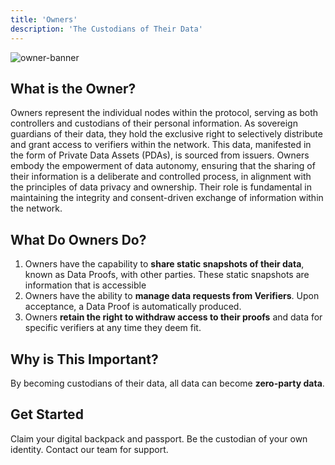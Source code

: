 ```yaml
---
title: 'Owners'
description: 'The Custodians of Their Data'
---
```


![owner-banner](https://cdn.mygateway.xyz/docs/owner-banner.png
)

## What is the Owner?

Owners represent the individual nodes within the protocol, serving as both controllers and custodians of their personal information. As sovereign guardians of their data, they hold the exclusive right to selectively distribute and grant access to verifiers within the network. This data, manifested in the form of Private Data Assets (PDAs), is sourced from issuers. Owners embody the empowerment of data autonomy, ensuring that the sharing of their information is a deliberate and controlled process, in alignment with the principles of data privacy and ownership. Their role is fundamental in maintaining the integrity and consent-driven exchange of information within the network.

## What Do Owners Do?

1. Owners have the capability to **share static snapshots of their data**, known as Data Proofs, with other parties. These static snapshots are information that is accessible
2. Owners have the ability to **manage data requests from Verifiers**. Upon acceptance, a Data Proof is automatically produced.
3. Owners **retain the right to withdraw access to their proofs** and data for specific verifiers at any time they deem fit.

## Why is This Important?

By becoming custodians of their data, all data can become **zero-party data**. 

## Get Started 
<CardGroup cols={3}>
  <Card title="Create Your GatewayID" icon="passport" color= "#F5B5FF" href="https//:www.mygateway.xyz">
Claim your digital backpack and passport.
  </Card>
  <Card title="Download Gateway App (coming soon)" icon="app-store" color= "#F5B5FF">
   Be the custodian of your own identity.
  </Card>
  <Card title="Talk to an Expert" icon="phone" color= "#F5B5FF">
   Contact our team for support.
  </Card>
</CardGroup>
